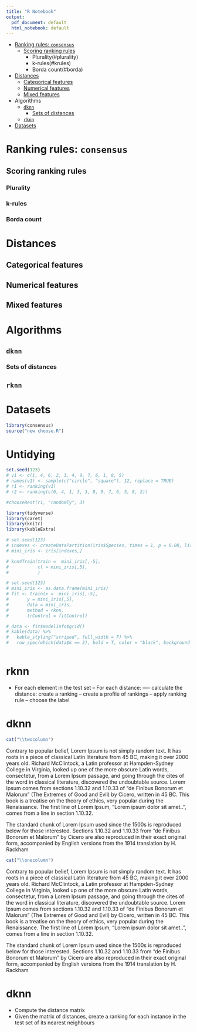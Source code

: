 ```yaml
---
title: "R Notebook"
output:
  pdf_document: default
  html_notebook: default
---
```


* [Ranking rules: `consensus`](#consensus)
  * [Scoring ranking rules](#scoring-ranking-rules)
    * Plurality(#plurality)
    * k-rules(#krules)
    * Borda count(#borda)
* [Distances](#distances)
  * [Categorical features](#categorical-features)
  * [Numerical features](#numerical-features)
  * [Mixed features](#mixed-features)
* Algorithms
  * [`dknn`](#dknn)
    * [Sets of distances](#sets)
  * [`rknn`](#rknn)
* [Datasets](#datasets)

#  Ranking rules: `consensus` {#consensus}

## Scoring ranking rules {#scoring-ranking-rules}

### Plurality {#plurality}


### k-rules {#k-rules}
### Borda count {#borda}
# Distances {#distances}
## Categorical features {#categorical-features}
## Numerical features {#numerical-features}
## Mixed features {#mixed-features}
# Algorithms
## `dknn` {#dknn}
### Sets of distances  {#sets}
## `rknn` {#rknn}
# Datasets {#datasets}
  


```r
library(consensus)
source("new choose.R")
```

# Untidying

```r
set.seed(123)
# v1 <- c(1, 4, 6, 2, 3, 4, 9, 7, 6, 1, 8, 5)
# names(v1) <- sample(c("circle", "square"), 12, replace = TRUE)
# r1 <- ranking(v1)
# r2 <- ranking(c(6, 4, 1, 3, 3, 8, 9, 7, 6, 5, 8, 2))
```

```r
#chooseBest(r1, "randomly", 3)
```


```r
library(tidyverse)
library(caret)
library(knitr)
library(kableExtra)
```

```r
# set.seed(123)
# indexes <- createDataPartition(iris$Species, times = 1, p = 0.08, list = FALSE)
# mini_iris <- iris[indexes,]
```

```r
# knn4Train(train =  mini_iris[,-5],
#           cl = mini_iris[,5],
#           )
```


```r
# set.seed(123)
# mini_iris <- as.data.frame(mini_iris)
# fit <- train(x =  mini_iris[,-5],
#       y = mini_iris[,5],
#       data = mini_iris,
#       method = rknn,
#       trControl = fitControl)
```

```r
# data <- fit$modelInfo$grid()
# kable(data) %>%
#   kable_styling("striped", full_width = F) %>%
#   row_spec(which(data$k == 3), bold = T, color = "black", background = "#fdfd96")
```

```r

```


# rknn

- For each element in the test set
-- For each distance: 
---- calculate the distance: create a ranking
-- create a profile of rankings
-- apply ranking rule
-- choose the label 




# dknn

```r
cat("\\twocolumn")
```

Contrary to popular belief, Lorem Ipsum is not simply random text. It has roots in a piece of classical Latin literature from 45 BC, making it over 2000 years old. Richard McClintock, a Latin professor at Hampden-Sydney College in Virginia, looked up one of the more obscure Latin words, consectetur, from a Lorem Ipsum passage, and going through the cites of the word in classical literature, discovered the undoubtable source. Lorem Ipsum comes from sections 1.10.32 and 1.10.33 of "de Finibus Bonorum et Malorum" (The Extremes of Good and Evil) by Cicero, written in 45 BC. This book is a treatise on the theory of ethics, very popular during the Renaissance. The first line of Lorem Ipsum, "Lorem ipsum dolor sit amet..", comes from a line in section 1.10.32.

The standard chunk of Lorem Ipsum used since the 1500s is reproduced below for those interested. Sections 1.10.32 and 1.10.33 from "de Finibus Bonorum et Malorum" by Cicero are also reproduced in their exact original form, accompanied by English versions from the 1914 translation by H. Rackham

```r
cat("\\onecolumn")
```

Contrary to popular belief, Lorem Ipsum is not simply random text. It has roots in a piece of classical Latin literature from 45 BC, making it over 2000 years old. Richard McClintock, a Latin professor at Hampden-Sydney College in Virginia, looked up one of the more obscure Latin words, consectetur, from a Lorem Ipsum passage, and going through the cites of the word in classical literature, discovered the undoubtable source. Lorem Ipsum comes from sections 1.10.32 and 1.10.33 of "de Finibus Bonorum et Malorum" (The Extremes of Good and Evil) by Cicero, written in 45 BC. This book is a treatise on the theory of ethics, very popular during the Renaissance. The first line of Lorem Ipsum, "Lorem ipsum dolor sit amet..", comes from a line in section 1.10.32.

The standard chunk of Lorem Ipsum used since the 1500s is reproduced below for those interested. Sections 1.10.32 and 1.10.33 from "de Finibus Bonorum et Malorum" by Cicero are also reproduced in their exact original form, accompanied by English versions from the 1914 translation by H. Rackham

# dknn

* Compute the distance matrix
* Given the matrix of distances, create a ranking for each instance in the test set of its nearest neighbours


